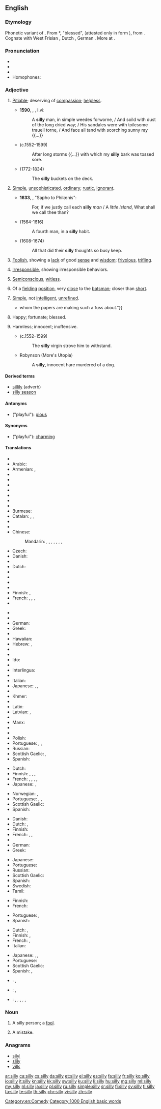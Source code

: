 ==English==
{{wikipedia|dab=silly}}

===Etymology===
Phonetic variant of {{term|seely}}.
From {{etyl|ang|en}} *{{term||sǣliġ}}, "blessed", (attested only in form {{term|gesælig|ġesǣliġ}}), from {{etyl|gem-pro|en}} {{term/t|gem-pro|*sēlīgaz}}.  Cognate with West Frisian {{term|sillich|lang=fy}}, Dutch {{term|zalig|lang=nl}}, German {{term|selig|lang=de}}. More at {{l|en|sely}}.

===Pronunciation===
* {{IPA|/ˈsɪli/}}
* {{audio|en-us-silly.ogg|Audio (US)}}
* {{rhymes|ɪli}}
* Homophones: {{term|Scilly}}

===Adjective===
{{en-adj|er}}

# {{label|en|archaic}} [[pitiable|Pitiable]]; deserving of [[compassion]]; [[helpless]].
#* '''1590''', {{w|Edmund Spenser}}, ''{{w|The Faerie Queene}}'', I.vi:
#*: A '''silly''' man, in simple weedes forworne, / And soild with dust of the long dried way; / His sandales were with toilesome trauell torne, / And face all tand with scorching sunny ray {{...}}
#* {{w|Edmund Spenser}} (c.1552–1599)
#*: After long storms {{...}} with which my '''silly''' bark was tossed sore.
#* {{w|Samuel Taylor Coleridge}} (1772-1834)
#*: The '''silly''' buckets on the deck.
# {{label|en|obsolete}} [[simple|Simple]], [[unsophisticated]], [[ordinary]]; [[rustic]], [[ignorant]].
#* '''1633''', {{w|John Donne}}, "Sapho to Philænis":
#*: For, if we justly call each '''silly''' ''man'' / A ''little island'', What shall we call thee than?
#* {{w|William Shakespeare}} (1564-1616)
#*: A fourth man, in a '''silly''' habit.
#* {{w|John Milton}} (1608-1674)
#*: All that did their '''silly''' thoughts so busy keep.
# [[foolish|Foolish]], showing a [[lack]] of good [[sense]] and [[wisdom]]; [[frivolous]], [[trifling]].
#: {{usex|lang=en|I made a very '''silly''' mistake.}}
#: {{usex|lang=en|The newlyweds called each other '''silly''' little nicknames.}}
# [[irresponsible|Irresponsible]], showing irresponsible behaviors.
#: {{usex|lang=en|What a '''silly''' kid, he's always getting in trouble.}}
# [[semiconscious|Semiconscious]], [[witless]].
#: {{usex|lang=en|The impact of the ball knocked him '''silly'''.}}
# {{label|en|cricket}} Of a [[fielding]] [[position]], very [[close]] to the [[batsman]]; closer than [[short]].
# {{label|en|pejorative|lang=en}} [[simple|Simple]], not [[intelligent]], [[unrefined]].
#: {{usex|lang=en|John was prosperous and his helpless, '''silly''' father could be of no use to him.}}
#* {{quote-book|year=1935|author=[https://www.goodreads.com/author/show/288354.George_Goodchild George Goodchild]
|title=Death on the Centre Court|chapter=1
|passage=“Anthea hasn't a notion in her head but to vamp a lot of '''silly''' mugwumps. She's set her heart on that tennis bloke{{...}}whom the papers are making such a fuss about.”}}
# {{label|en|obsolete}} Happy; fortunate; blessed.
#: {{rfquotek|Chaucer}}
# {{label|en|obsolete}} Harmless; innocent; inoffensive.
#* {{w|Edmund Spenser}} (c.1552–1599)
#*: The '''silly''' virgin strove him to withstand.
#* Robynson (More's Utopia)
#*: A '''silly''', innocent hare murdered of a dog.

====Derived terms====
* [[sillily]] (adverb)
* [[silly season]]

====Antonyms====
* ("playful"): [[pious]]

====Synonyms====
* ("playful"): [[charming]]

====Translations====
{{trans-top|foolish, showing a lack of good sense and wisdom}}
* {{trreq|af}}
* Arabic: {{t|ar|سخيف|tr=sakhiif}}
* Armenian: {{t|hy|հիմար|tr=himar}}, {{t|hy|տխմար|tr=txmar}}
* {{trreq|az}}
* {{trreq|ba}}
* {{trreq|eu}}
* {{trreq|be}}
* {{trreq|bn}}
* {{trreq|br}}
* {{trreq|bg}}
* Burmese: {{t+|my|မိုက်မဲ|tr=muik-mai:|sc=Mymr}}
* Catalan: {{t+|ca|ximple}}, {{t|ca|ximplet}}, {{t|ca|fava}}
* {{trreq|chr}}
* {{trreq|ny}}
* Chinese:
*: Mandarin: {{t+|cmn|愚蠢|tr=yúchǔn|sc=Hani}}, {{t+|cmn|笨|tr=bèn|sc=Hani}}, {{t+|cmn|傻|tr=shǎ|sc=Hani}}, {{t|cmn|糊塗|sc=Hani}}, {{t+|cmn|糊涂|tr=hútu|sc=Hani}}, {{t|cmn|無聊|sc=Hani}}, {{t+|cmn|无聊|tr=wúliáo|sc=Hani}}, {{t+|cmn|憨痴|tr=hānchī|sc=Hani}}
* Czech: {{t+|cs|hloupý}}
* Danish: {{t+|da|dum}}
* {{trreq|dv}}
* Dutch: {{t|nl|ondoordacht}}
* {{trreq|eo}}
* {{trreq|et}}
* {{trreq|ee}}
* {{trreq|ext}}
* Finnish: {{t+|fi|typerä}}, {{t+|fi|hölmö}}
* French: {{t+|fr|idiot|m}}, {{t+|fr|bête}}, {{t+|fr|fou|m}}, {{t+|fr|stupide}}
* {{trreq|fur}}
{{trans-mid}}
* {{trreq|gl}}
* {{trreq|ka}}
* German: {{t+|de|doof}}
* Greek: {{t+|el|ανόητος|tr=anóitos}}
* {{trreq|ha}}
* Hawaiian: {{t|haw|kohu ʻole}}
* Hebrew: {{t|he|מטופש|m|tr=metupásh}}, {{t|he|טיפשי|m|tr=tipshí}}
* {{trreq|hi}}
* {{trreq|hu}}
* Ido: {{t+|io|stulta}}
* {{trreq|ig}}
* Interlingua: {{t|ia|fatue}}
* {{trreq|ie}}
* Italian: {{t+|it|sciocco|m}}
* Japanese: {{t|ja|馬鹿げた|tr=bakageta}}, {{t|ja|他愛ない|tr=tawainai}}, {{t+|ja|馬鹿|tr=ばか, baka}}
* {{trreq|kn}}
* Khmer: {{t|km|ដែលភ្លីភ្លើ|tr=dael plii-pləə|sc=Khmr}}
* {{trreq|ko}}
* Latin: {{t|la|stultus}}
* Latvian: {{t|lv|muļķīgs}}, {{t|lv|dumjš}}
* {{trreq|ml}}
* Manx: {{t|gv|meecheeallagh}}
* {{trreq|mr}}
* {{trreq|mwl}}
* Polish: {{t+|pl|głupi|m}}
* Portuguese: {{t+|pt|bobo}}, {{t+|pt|tolo}}, {{t+|pt|ingénuo}}
* Russian: {{t+|ru|глупый|tr=glúpyj}}
* Scottish Gaelic: {{t|gd|amaideach}}, {{t|gd|faoin}}
* Spanish: {{t|es|niñito}}
{{trans-bottom}}

{{trans-top|irresponsible, showing irresponsible behaviors}}
* Dutch: {{t+|nl|dom}}
* Finnish: {{t+|fi|hölmö}}, {{t|fi|ajattelematon}}, {{t+|fi|vastuuton}}, {{t+|fi|typerä}}
* French: {{t+|fr|idiot}}, {{t+|fr|fou|m}}, {{t+|fr|givré|m}} {{qualifier|slang}}, {{t+|fr|branque}} {{qualifier|slang}}, {{t+|fr|jeté|m}} {{qualifier|slang}}
* Japanese: {{t+|ja|馬鹿|tr=baka}}, {{t|ja|阿呆|tr=aho}}
{{trans-mid}}
* Norwegian: {{t|no|tullete}}, {{t|no|fjollete}}
* Portuguese: {{t+|pt|irresponsável}}, {{t+|pt|infantil}}, {{t+|pt|bobo}}
* Scottish Gaelic: {{t|gd|faoin}}
* Spanish: {{t+|es|infantil}}
{{trans-bottom}}

{{trans-top|playful, giggly}}
* Danish: {{t|da|fjollet}}
* Dutch: {{t+|nl|ondeugend}}, {{t+|nl|gek}}
* Finnish: {{t|fi|hassu}}
* French: {{t+|fr|bébête}}, {{t+|fr|idiot}}, {{t+|fr|nunuche|f}}
* {{trreq|ka}}
* German: {{t+|de|albern}}
* Greek: {{t+|el|σαχλός|tr=sachlós|sc=Grek}}
{{trans-mid}}
* Japanese: {{t+|ja|つまらない|tr=tsumaranai}}
* Portuguese: {{t+|pt|bobo}}
* Russian: {{t+|ru|глупышка}}
* Scottish Gaelic: {{t|gd|faoin}}
* Spanish: {{t|es|payaso}}
* Swedish: {{t|sv|lekfull, fnittrig}}
* Tamil: {{t|ta|விளையாட்டுத்தனமான|sc=Taml}}
{{trans-bottom}}

{{trans-top|semiconscious}}
* Finnish: {{t|fi|sekava}}
* French: {{t+|fr|abruti}}
{{trans-mid}}
* Portuguese: {{t|pt|semiconsciente}}, {{t+|pt|aéreo}}
* Spanish: {{t|es|semiaturdido}}
{{trans-bottom}}

{{trans-top|cricket: of a fielding position, very close to the batsman; closer than short}}
{{trans-mid}}
{{trans-bottom}}

{{trans-top|pejorative: simple, not intelligent, unrefined}}
* Dutch: {{t+|nl|dom}}, {{t+|nl|stom}}
* Finnish: {{t+|fi|yksinkertainen}}, {{t+|fi|hölmö}}
* French: {{t+|fr|idiot de}}, {{t|fr|imbécile de}}
* Italian: {{t+|it|sciocco|m}}
{{trans-mid}}
* Japanese: {{t+|ja|馬鹿|tr=baka}}, {{t|ja|阿呆|tr=aho}}, {{t+|ja|愚鈍|tr=gudon}}
* Portuguese: {{t+|pt|simples}}
* Scottish Gaelic: {{t|gd|amaideach}}
* Spanish: {{t+|es|tontito}}, {{t+|es|simple}}
{{trans-bottom}}

{{checktrans-top}}
* {{ttbc|eo}}: {{t|eo|sensenca}}, {{t|eo|stulteta}}
{{trans-mid}}
* {{ttbc|id}}: {{t|id|tolol}}, {{t|id|dungu}}
* {{ttbc|es}}: {{t|es|necio}}, {{t|es|bobo}}, {{t|es|simple}}, {{t|es|absurdo}}, {{t|es|insensato}}, {{t|es|tonto}}
{{trans-bottom}}

===Noun===
{{en-noun|sillies}}

# {{context|colloquial|lang=en}} A silly person; a [[fool]].
# {{context|colloquial|lang=en}} A mistake.

===Anagrams===
* [[silyl#English|silyl]]
* [[slily#English|slily]]
* [[yills#English|yills]]

[[Category:en:Comedy]]

[[Category:1000 English basic words]]
[[ar:silly]]
[[ca:silly]]
[[cs:silly]]
[[da:silly]]
[[et:silly]]
[[el:silly]]
[[es:silly]]
[[fa:silly]]
[[fr:silly]]
[[ko:silly]]
[[io:silly]]
[[it:silly]]
[[kn:silly]]
[[kk:silly]]
[[sw:silly]]
[[ku:silly]]
[[li:silly]]
[[hu:silly]]
[[mg:silly]]
[[ml:silly]]
[[my:silly]]
[[nl:silly]]
[[ja:silly]]
[[pl:silly]]
[[ru:silly]]
[[simple:silly]]
[[sr:silly]]
[[fi:silly]]
[[sv:silly]]
[[tl:silly]]
[[ta:silly]]
[[te:silly]]
[[th:silly]]
[[chr:silly]]
[[vi:silly]]
[[zh:silly]]